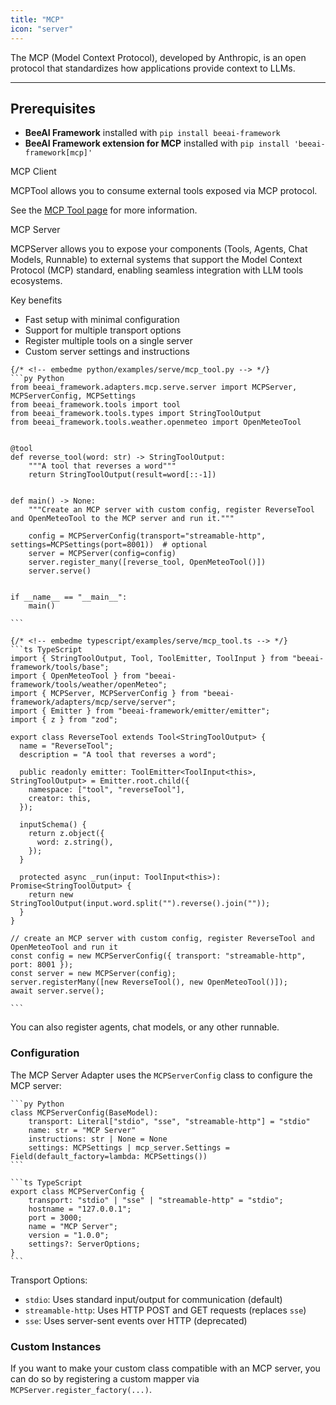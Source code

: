 ```yaml
---
title: "MCP"
icon: "server"
---
```


The MCP (Model Context Protocol), developed by Anthropic, is an open protocol that standardizes how applications provide context to LLMs.

---

## Prerequisites

- **BeeAI Framework** installed with `pip install beeai-framework`
- **BeeAI Framework extension for MCP** installed with `pip install 'beeai-framework[mcp]'`


<Heading level={2} id="client">MCP Client</Heading>

MCPTool allows you to consume external tools exposed via MCP protocol.

See the [MCP Tool page](/modules/tools#mcp-tool) for more information.

<Heading level={2} id="server">MCP Server</Heading>

MCPServer allows you to expose your components (Tools, Agents, Chat Models, Runnable) to external systems that support the Model Context Protocol (MCP) standard, enabling seamless integration with LLM tools ecosystems.

Key benefits
- Fast setup with minimal configuration
- Support for multiple transport options
- Register multiple tools on a single server
- Custom server settings and instructions

<CodeGroup>

	{/* <!-- embedme python/examples/serve/mcp_tool.py --> */}
	```py Python
	from beeai_framework.adapters.mcp.serve.server import MCPServer, MCPServerConfig, MCPSettings
	from beeai_framework.tools import tool
	from beeai_framework.tools.types import StringToolOutput
	from beeai_framework.tools.weather.openmeteo import OpenMeteoTool
	
	
	@tool
	def reverse_tool(word: str) -> StringToolOutput:
	    """A tool that reverses a word"""
	    return StringToolOutput(result=word[::-1])
	
	
	def main() -> None:
	    """Create an MCP server with custom config, register ReverseTool and OpenMeteoTool to the MCP server and run it."""
	
	    config = MCPServerConfig(transport="streamable-http", settings=MCPSettings(port=8001))  # optional
	    server = MCPServer(config=config)
	    server.register_many([reverse_tool, OpenMeteoTool()])
	    server.serve()
	
	
	if __name__ == "__main__":
	    main()
	
	```

	{/* <!-- embedme typescript/examples/serve/mcp_tool.ts --> */}
	```ts TypeScript
	import { StringToolOutput, Tool, ToolEmitter, ToolInput } from "beeai-framework/tools/base";
	import { OpenMeteoTool } from "beeai-framework/tools/weather/openMeteo";
	import { MCPServer, MCPServerConfig } from "beeai-framework/adapters/mcp/serve/server";
	import { Emitter } from "beeai-framework/emitter/emitter";
	import { z } from "zod";
	
	export class ReverseTool extends Tool<StringToolOutput> {
	  name = "ReverseTool";
	  description = "A tool that reverses a word";
	
	  public readonly emitter: ToolEmitter<ToolInput<this>, StringToolOutput> = Emitter.root.child({
	    namespace: ["tool", "reverseTool"],
	    creator: this,
	  });
	
	  inputSchema() {
	    return z.object({
	      word: z.string(),
	    });
	  }
	
	  protected async _run(input: ToolInput<this>): Promise<StringToolOutput> {
	    return new StringToolOutput(input.word.split("").reverse().join(""));
	  }
	}
	
	// create an MCP server with custom config, register ReverseTool and OpenMeteoTool and run it
	const config = new MCPServerConfig({ transport: "streamable-http", port: 8001 });
	const server = new MCPServer(config);
	server.registerMany([new ReverseTool(), new OpenMeteoTool()]);
	await server.serve();
	
	```

</CodeGroup>

<Tip>You can also register agents, chat models, or any other runnable.</Tip>

### Configuration

The MCP Server Adapter uses the `MCPServerConfig` class to configure the MCP server:

<CodeGroup>

	```py Python
	class MCPServerConfig(BaseModel):
		transport: Literal["stdio", "sse", "streamable-http"] = "stdio"
		name: str = "MCP Server"
		instructions: str | None = None
		settings: MCPSettings | mcp_server.Settings = Field(default_factory=lambda: MCPSettings())
	```

	```ts TypeScript
	export class MCPServerConfig {
		transport: "stdio" | "sse" | "streamable-http" = "stdio";
		hostname = "127.0.0.1";
		port = 3000;
		name = "MCP Server";
		version = "1.0.0";
		settings?: ServerOptions;
	}
	```

</CodeGroup>

Transport Options:

- `stdio`: Uses standard input/output for communication (default)
- `streamable-http`: Uses HTTP POST and GET requests (replaces `sse`)
- `sse`: Uses server-sent events over HTTP (deprecated)

### Custom Instances

If you want to make your custom class compatible with an MCP server, you can do so by registering a custom mapper via `MCPServer.register_factory(...)`.
